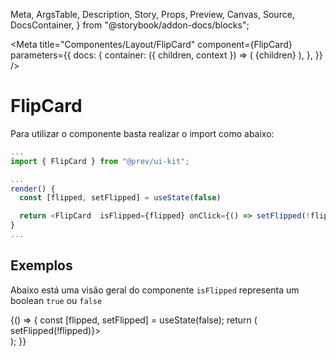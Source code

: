   Meta,
  ArgsTable,
  Description,
  Story,
  Props,
  Preview,
  Canvas,
  Source,
  DocsContainer,
} from "@storybook/addon-docs/blocks";

<Meta
  title="Componentes/Layout/FlipCard"
  component={FlipCard}
  parameters={{
    docs: {
      container: ({ children, context }) => (
        <DocsContainer context={context}>
          <PrevPlatformProvider>{children}</PrevPlatformProvider>
        </DocsContainer>
      ),
    },
  }}
/>

# FlipCard

Para utilizar o componente basta realizar o import como abaixo:

```js
...
import { FlipCard } from "@prev/ui-kit";

...
render() {
  const [flipped, setFlipped] = useState(false)

  return <FlipCard  isFlipped={flipped} onClick={() => setFlipped(!flipped)}/>
}
...
```

## Exemplos

Abaixo está uma visão geral do componente `isFlipped` representa um boolean `true` ou `false`

<Canvas>
  <FlipCard isFlipped={false} />
</Canvas>

<Canvas>
  <FlipCard isFlipped={true} />
</Canvas>

<Canvas>
  <Story name="with onClick">
    {() => {
      const [flipped, setFlipped] = useState(false);
      return (
        <div onClick={() => setFlipped(!flipped)}>
          <FlipCard isFlipped={flipped} />
        </div>
      );
    }}
  </Story>
</Canvas>
